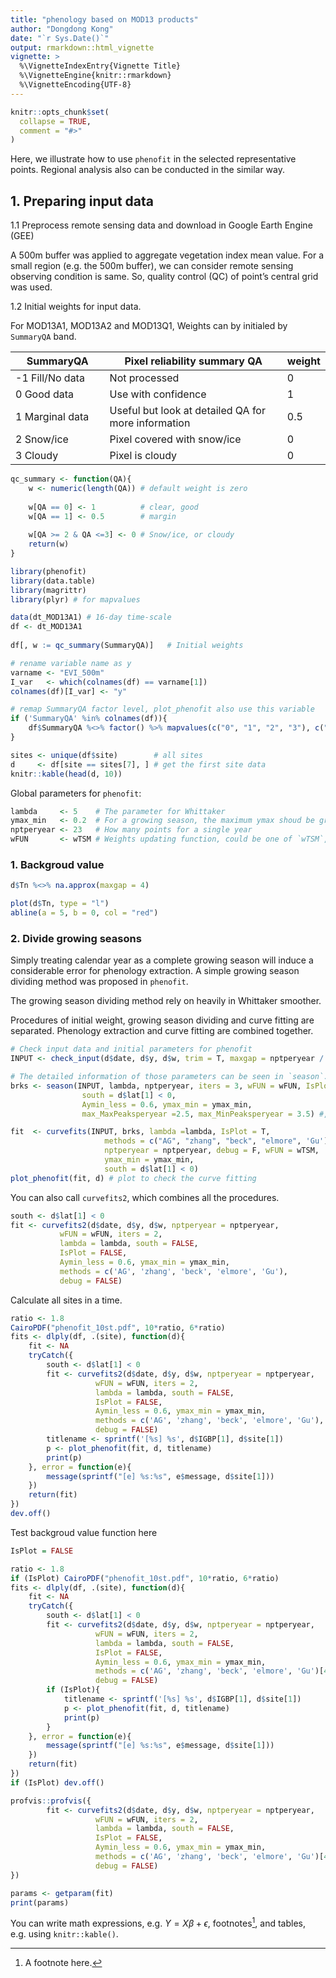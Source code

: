 ```yaml
---
title: "phenology based on MOD13 products"
author: "Dongdong Kong"
date: "`r Sys.Date()`"
output: rmarkdown::html_vignette
vignette: >
  %\VignetteIndexEntry{Vignette Title}
  %\VignetteEngine{knitr::rmarkdown}
  %\VignetteEncoding{UTF-8}
---
```


```r
knitr::opts_chunk$set(
  collapse = TRUE,
  comment = "#>"
)
```

Here, we illustrate how to use `phenofit` in the selected representative points. Regional analysis also can be conducted in the similar way.

## 1. Preparing input data

1.1 Preprocess remote sensing data and download in Google Earth Engine (GEE)  

A 500m buffer was applied to aggregate vegetation index mean value. For a small region (e.g. the 500m buffer), we can consider remote sensing observing condition is same. So, quality control (QC) of point's central grid was used.

1.2 Initial weights for input data. 

For MOD13A1, MOD13A2 and MOD13Q1, Weights can by initialed by `SummaryQA` band.

SummaryQA      | Pixel reliability summary QA | weight
---------------| ---------------------------- | ------
-1 Fill/No data| Not processed                | 0
0 Good data    | Use with confidence          | 1
1 Marginal data| Useful but look at detailed QA for more information | 0.5
2 Snow/ice     | Pixel covered with snow/ice  | 0
3 Cloudy       | Pixel is cloudy              | 0

```r
qc_summary <- function(QA){
    w <- numeric(length(QA)) # default weight is zero
    
    w[QA == 0] <- 1          # clear, good
    w[QA == 1] <- 0.5        # margin
    
    w[QA >= 2 & QA <=3] <- 0 # Snow/ice, or cloudy
    return(w)
}
```

```r
library(phenofit) 
library(data.table)
library(magrittr)
library(plyr) # for mapvalues

data(dt_MOD13A1) # 16-day time-scale
df <- dt_MOD13A1
    
df[, w := qc_summary(SummaryQA)]   # Initial weights

# rename variable name as y
varname <- "EVI_500m"
I_var   <- which(colnames(df) == varname[1])
colnames(df)[I_var] <- "y"

# remap SummaryQA factor level, plot_phenofit also use this variable
if ('SummaryQA' %in% colnames(df)){
    df$SummaryQA %<>% factor() %>% mapvalues(c("0", "1", "2", "3"), c(" good", " margin", " snow&ice", " cloud"))
}

sites <- unique(df$site)        # all sites
d     <- df[site == sites[7], ] # get the first site data
knitr::kable(head(d, 10)) 
```

Global parameters for `phenofit`:   
```r
lambda     <- 5    # The parameter for Whittaker
ymax_min   <- 0.2  # For a growing season, the maximum ymax shoud be greater than `ymax_min` 
nptperyear <- 23   # How many points for a single year
wFUN       <- wTSM # Weights updating function, could be one of `wTSM`, 'wBisquare', `wChen` and `wSELF`. 
```
### 1. Backgroud value
```r
d$Tn %<>% na.approx(maxgap = 4)

plot(d$Tn, type = "l")
abline(a = 5, b = 0, col = "red")

```

### 2. Divide growing seasons

Simply treating calendar year as a complete growing season will induce a considerable error for phenology extraction. A simple growing season dividing method was proposed in `phenofit`.

The growing season dividing method rely on heavily in Whittaker smoother. 

Procedures of initial weight, growing season dividing and curve fitting are separated. Phenology extraction and curve fitting are combined together.


```r
# Check input data and initial parameters for phenofit
INPUT <- check_input(d$date, d$y, d$w, trim = T, maxgap = nptperyear / 4, alpha = 0.02)

# The detailed information of those parameters can be seen in `season`. 
brks <- season(INPUT, lambda, nptperyear, iters = 3, wFUN = wFUN, IsPlot = T,
                south = d$lat[1] < 0,
                Aymin_less = 0.6, ymax_min = ymax_min, 
                max_MaxPeaksperyear =2.5, max_MinPeaksperyear = 3.5) #, ...

fit  <- curvefits(INPUT, brks, lambda =lambda, IsPlot = T, 
                     methods = c("AG", "zhang", "beck", "elmore", 'Gu'), #,"klos"
                     nptperyear = nptperyear, debug = F, wFUN = wTSM, 
                     ymax_min = ymax_min, 
                     south = d$lat[1] < 0)
plot_phenofit(fit, d) # plot to check the curve fitting
```

You can also call `curvefits2`, which combines all the procedures.   
```r
south <- d$lat[1] < 0
fit <- curvefits2(d$date, d$y, d$w, nptperyear = nptperyear,
           wFUN = wFUN, iters = 2,
           lambda = lambda, south = FALSE,
           IsPlot = FALSE,
           Aymin_less = 0.6, ymax_min = ymax_min, 
           methods = c('AG', 'zhang', 'beck', 'elmore', 'Gu'),
           debug = FALSE)
```

Calculate all sites in a time.
```r
ratio <- 1.8
CairoPDF("phenofit_10st.pdf", 10*ratio, 6*ratio)
fits <- dlply(df, .(site), function(d){
    fit <- NA
    tryCatch({
        south <- d$lat[1] < 0
        fit <- curvefits2(d$date, d$y, d$w, nptperyear = nptperyear,
                   wFUN = wFUN, iters = 2,
                   lambda = lambda, south = FALSE,
                   IsPlot = FALSE,
                   Aymin_less = 0.6, ymax_min = ymax_min, 
                   methods = c('AG', 'zhang', 'beck', 'elmore', 'Gu'),
                   debug = FALSE)
        titlename <- sprintf('[%s] %s', d$IGBP[1], d$site[1])
        p <- plot_phenofit(fit, d, titlename)
        print(p)
    }, error = function(e){
        message(sprintf("[e] %s:%s", e$message, d$site[1]))
    })
    return(fit)
})
dev.off()
```

Test backgroud value function here
```r
IsPlot = FALSE

ratio <- 1.8
if (IsPlot) CairoPDF("phenofit_10st.pdf", 10*ratio, 6*ratio)
fits <- dlply(df, .(site), function(d){
    fit <- NA
    tryCatch({
        south <- d$lat[1] < 0
        fit <- curvefits2(d$date, d$y, d$w, nptperyear = nptperyear,
                   wFUN = wFUN, iters = 2,
                   lambda = lambda, south = FALSE,
                   IsPlot = FALSE,
                   Aymin_less = 0.6, ymax_min = ymax_min, 
                   methods = c('AG', 'zhang', 'beck', 'elmore', 'Gu')[4],
                   debug = FALSE)
        if (IsPlot){
            titlename <- sprintf('[%s] %s', d$IGBP[1], d$site[1])
            p <- plot_phenofit(fit, d, titlename)
            print(p)  
        }
    }, error = function(e){
        message(sprintf("[e] %s:%s", e$message, d$site[1]))
    })
    return(fit)
})
if (IsPlot) dev.off()
```

```r
profvis::profvis({
        fit <- curvefits2(d$date, d$y, d$w, nptperyear = nptperyear,
                   wFUN = wFUN, iters = 2,
                   lambda = lambda, south = FALSE,
                   IsPlot = FALSE,
                   Aymin_less = 0.6, ymax_min = ymax_min, 
                   methods = c('AG', 'zhang', 'beck', 'elmore', 'Gu')[4],
                   debug = FALSE)
})
```


```r
params <- getparam(fit)
print(params)
```

You can write math expressions, e.g. $Y = X\beta + \epsilon$, footnotes^[A footnote here.], and tables, e.g. using `knitr::kable()`.
